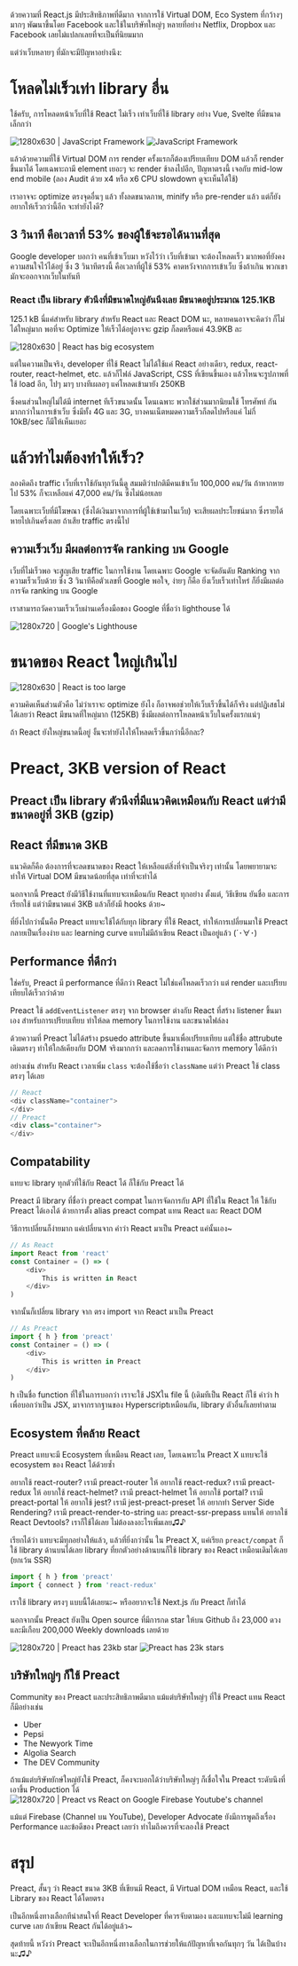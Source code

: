 ด้วยความที่ React.js มีประสิทธิภาพที่ดีมาก จากการใช้ Virtual DOM, Eco System ที่กว้างๆ มากๆ พัฒนาขึ้นโดย Facebook และใช้ในบริษัทใหญ่ๆ หลายที่อย่าง Netflix, Dropbox และ Facebook เลยไม่แปลกเลยที่จะเป็นที่นิยมมาก

แต่ว่าเว็บหลายๆ ที่มักจะมีปัญหาอย่างนึง:

# โหลดไม่เร็วเท่า library อื่น
ใช้ครับ, การโหลดหน้าเว็บที่ใช้ React ไม่เร็ว เท่าเว็บที่ใช้ library อย่าง Vue, Svelte ที่มีขนาดเล็กกว่า

![1280x630 | JavaScript Framework](preact-3kb-of-react/javascript-framework.png)
<Image src="/assets/content/preact-3kb-of-react/javascript-framework.png" alt="JavaScript Framework" />

แล้วด้วยความที่ใช้ Virtual DOM การ render ครั้งแรกก็ต้องเปรียบเทียบ DOM แล้วก็ render ขึ้นมาได้ โดยเฉพาะถามี element เยอะๆ จะ render ช้าลงไปอีก, ปัญหาตรงนี้ เจอกับ mid-low end mobile (ลอง Audit ด้วย x4 หรือ x6 CPU slowdown ดูจะเห็นได้ใช้)

เราอาจจะ optimize ตรงจุดอื่นๆ แล้ว ทั้งลดขนาดภาพ, minify หรือ pre-render แล้ว แต่ก็ยังอยากให้เร็วกว่านี้อีก จะทำยังไงดี?

## 3 วินาที คือเวลาที่ 53% ของผู้ใช้จะรอได้นานที่สุด

Google developer บอกว่า คนที่เข้าเว็บมา หวังไว้ว่า เว็บที่เข้ามา จะต้องโหลดเร็ว มากพอที่ยังคงความสนใจไว้ได้อยู่ ซึ่ง 3 วินาทีตรงนี้ คือเวลาที่ผู้ใช้ 53% คาดหวังจากการเข้าเว็บ ซึ่งถ้าเกิน พวกเขามักจะออกจากเว็บในทันที


### React เป็น library ตัวนึงที่มีขนาดใหญ่อันนึงเลย มีขนาดอยู่ประมาณ 125.1KB

125.1 kB นี่แค่สำหรับ library สำหรับ React และ React DOM นะ, หลายคนอาจจะคิดว่า ก็ไม่ได้ใหญ่มาก พอที่จะ Optimize ให้เร็วได้อยู่อาจจะ gzip ก็ลดหรือแค่ 43.9KB ละ

![1280x630 | React has big ecosystem](preact-3kb-of-react/big-ecosystem.png)

แต่ในความเป็นจริง, developer ที่ใช้ React ไม่ได้ใช้แค่ React อย่างเดียว, redux, react-router, react-helmet, etc. แล้วก็ไฟล์ JavaScript, CSS ที่เขียนขึ้นเอง แล้วไหนจะรูปภาพที่ใช้ load อีก, ไปๆ มาๆ บางทีเผลอๆ แค่โหลดเข้ามายัง 250KB

ซึ่งคนส่วนใหญ่ไม่ได้มี internet ทีเร็วขนาดนั้น โดนเฉพาะ พวกใช้ส่วนมากนิยมใช้ โทรศัพท์ กันมากกว่าในการเข้าเว็บ ซึ่งมีทั้ง 4G และ 3G, บางคนเน็ตหมดความเร็วก็ลดไปหรือแค่ ไม่กี่ 10kB/sec ก็มีให้เห็นเยอะ


# แล้วทำไมต้องทำให้เร็ว?
ลองคิดถึง traffic เว็บที่เราใช้กันทุกวันนี้ดู สมมติว่าปกติมีคนเข้าเว็บ 100,000 คน/วัน ถ้าหากหายไป 53% ก็จะเหลือแค่ 47,000 คน/วัน ซึ่งไม่น้อยเลย

โดยเฉพาะเว็บที่มีโฆษณา (ซึ่งได้เงินมาจากการที่ผู้ใช้เข้ามาในเว็บ) จะเสียผลประโยชน์มาก ซึ่งรายได้หายไปเกินครึ่งเลย ถ้าเสีย traffic ตรงนี้ไป

## ความเร็วเว็บ มีผลต่อการจัด ranking บน Google
เว็บที่ไม่เร็วพอ จะสูญเสีย traffic ในการใช้งาน โดยเฉพาะ Google จะจัดอันดับ Ranking จากความเร็วเว็บด้วย ซึ่ง 3 วินาทีคือตัวเลขที่ Google พอใจ, ง่ายๆ ก็คือ ยิ่งเว็บเร็วเท่าไหร่ ก็ยิ่งมีผลต่อการจัด ranking บน Google

เราสามารถวัดความเร็วเว็บผ่านเครื่องมือของ Google ที่ชื่อว่า lighthouse ได้

![1280x720 | Google's Lighthouse](preact-3kb-of-react/lighthouse.png)

# ขนาดของ React ใหญ่เกินไป
![1280x630 | React is too large](preact-3kb-of-react/too-large.png)

ความคิดเห็นส่วนตัวคือ ไม่ว่าเราจะ optimize ยังไง ก็อาจพอช่วยให้เว็บเร็วขึ้นได้ก็จริง แต่ปฏิเสธไม่ได้เลยว่า React มีขนาดที่ใหญ่มาก (125KB) ซึ่งมีผลต่อการโหลดหน้าเว็บในครั้งแรกแน่ๆ

ถ้า React ยังใหญ่ขนาดนี้อยู่ งั้นจะทำยังไงให้โหลดเร็วขึ้นกว่านี้อีกละ?


# Preact, 3KB version of React

## Preact เป็น library ตัวนึงที่มีแนวคิดเหมือนกับ React แต่ว่ามีขนาดอยู่ที่ 3KB (gzip)

## React ที่มีขนาด 3KB
แนวคิดก็คือ ต้องการที่จะลดขนาดของ React ให้เหลือแต่สิ่งที่จำเป็นจริงๆ เท่านั้น โดยพยายามจะทำให้ Virtual DOM มีขนาดน้อยที่สุด เท่าที่จะทำได้

นอกจากนี้ Preact ยังมีวิธีใช้งานที่แทบจะเหมือนกับ React ทุกอย่าง ตั้งแต่, วิธีเขียน ยันชื่อ และการเรียกใช้ แต่ว่ามีขนาดแค่ 3KB แล้วก็ยังมี hooks ด้วย~

ที่ยิ่งไปกว่านั้นคือ Preact แทบจะใช้ได้กับทุก library ที่ใช้ React, ทำให้การเปลี่ยนมาใช้ Preact กลายเป็นเรื่องง่าย และ learning curve แทบไม่มีถ้าเขียน React เป็นอยู่แล้ว (´･∀･)

## Performance ที่ดีกว่า
ใช่ครับ, Preact มี performance ที่ดีกว่า React ไม่ใช่แค่โหลดเร็วกว่า แต่ render และเปรียบเทียบได้เร็วกว่าด้วย

Preact ใช้ `addEventListener` ตรงๆ จาก browser ต่างกับ React ที่สร้าง listener ขึ้นมาเอง สำหรับการเปรียบเทียบ ทำให้ลด memory ในการใช้งาน และขนาดไฟล์ลง

ด้วยความที่ Preact ไม่ได้สร้าง psuedo attribute ขึ้นมาเพื่อเปรียบเทียบ แต่ใช้ชื่อ attrubute เดิมตรงๆ ทำให้ใกล้เคียงกับ DOM จริงมากกว่า และลดการใช้งานและจัดการ memory ได้ดีกว่า

อย่างเช่น สำหรับ React เวลาเพิ่ม `class` จะต้องใช้ชื่อว่า `className` แต่ว่า Preact ใช้ class ตรงๆ ได้เลย

```javascript
// React
<div className="container">
</div>
// Preact
<div class="container">
</div>
```

## Compatability
แทบจะ library ทุกตัวที่ใช้กับ React ได้ ก็ใช้กับ Preact ได้

Preact มี library ที่ชื่อว่า preact compat ในการจัดการกับ API ที่ใช้ใน React ให้ ใช้กับ Preact ได้เองได้ ด้วยการตั้ง alias preact compat แทน React และ React DOM

วิธีการเปลี่ยนก็ง่ายมาก แค่เปลี่ยนจาก คำว่า React มาเป็น Preact แค่นั้นเอง~

```javascript
// As React
import React from 'react'
const Container = () => (
    <div>
        This is written in React
    </div>
)
```

จากนั้นก็เปลี่ยน library จาก ตรง import จาก React มาเป็น Preact

```javascript
// As Preact
import { h } from 'preact'
const Container = () => (
    <div>
        This is written in Preact
    </div>
)
```

h เป็นชื่อ function ที่ใช้ในการบอกว่า เราจะใช้ JSXใน file นี้
(เดิมทีเป็น React ก็ใช้ คำว่า h เพื่อบอกว่าเป็น JSX, มาจากรากฐานของ Hyperscriptเหมือนกัน, library ตัวอื่นก็เลยทำตาม

## Ecosystem ที่คล้าย React
Preact แทบจะมี Ecosystem ที่เหมือน React เลย, โดยเฉพาะใน Preact X แทบจะใช้ ecosystem ของ React ได้ด้วยซ้ำ

อยากใช้ react-router? เรามี preact-router ให้
อยากใช้ react-redux? เรามี preact-redux ให้
อยากใช้ react-helmet? เรามี preact-helmet ให้
อยากใช้ portal? เรามี preact-portal ให้
อยากใช้ jest? เรามี jest-preact-preset ให้
อยากทำ Server Side Rendering? เรามี preact-render-to-string และ preact-ssr-prepass แทนให้
อยากใช้ React Devtools? เราก็ใช้ได้เลย ไม่ต้องลงอะไรเพิ่มเลย♫♪

เรียกได้ว่า แทบจะมีทุกอย่างให้แล้ว, แล้วที่ยิ่งกว่านั้น ใน Preact X, แค่เรียก `preact/compat` ก็ใช้ library ด้านบนได้เลย
library ที่ยกตัวอย่างด้านบนก็ใช้ library ของ React เหมือนเดิมได้เลย (ยกเว้น SSR)

```javascript
import { h } from 'preact'
import { connect } from 'react-redux'
```

เราใช้ library ตรงๆ แบบนี้ได้เลยนะ~ หรืออยากจะใช้ Next.js กับ Preact ก็ทำได้

นอกจากนั้น Preact ยังเป็น Open source ที่มีการกด star ให้บน Github ถึง 23,000 ดวง และมีเกือบ 200,000 Weekly downloads เลยด้วย

![1280x720 | Preact has 23kb star](preact-3kb-of-react/preact-23k-star)
<Image src="/assets/content/preact-3kb-of-react/preact-23k-star.png" alt="Preact has 23k stars" />

## บริษัทใหญ่ๆ ก็ใช้ Preact
Community ของ Preact และประสิทธิภาพดีมาก แม้แต่บริษัทใหญ่ๆ ที่ใช้ Preact แทน React ก็มีอย่างเช่น

* Uber
* Pepsi
* The Newyork Time
* Algolia Search
* The DEV Community

ถ้าแม้แต่บริษัทยักษ์ใหญ่ยังใช้ Preact, ก็คงจะบอกได้ว่าบริษัทใหญ่ๆ ก็เชื่อใจใน Preact ระดับนึงที่เอาขึ้น Production ได้
![1280x720 | Preact vs React on Google Firebase Youtube's channel](preact-3kb-of-react/preact-vs-react.png)

แม้แต่ Firebase (Channel บน YouTube), Developer Advocate ยังมีการพูดถึงเรื่อง Performance และข้อดีของ Preact เลยว่า ทำไมถึงควรที่จะลองใช้ Preact

# สรุป
Preact, สั้นๆ ว่า React ขนาด 3KB ที่เขียนมี React, มี Virtual DOM เหมือน React, และใช้ Library ของ React ได้โดยตรง

เป็นอีกหนึ่งทางเลือกทีน่าสนใจที่ React Developer ที่ควรจับตามอง และแทบจะไม่มี learning curve เลย ถ้าเขียน React กันได้อยู่แล้ว~

สุดท้ายนี้ หวังว่า Preact จะเป็นอีกหนึ่งทางเลือกในการช่วยให้แก้ปัญหาที่เจอกันทุกๆ วัน ได้เป็นบ้างนะ♫♪
